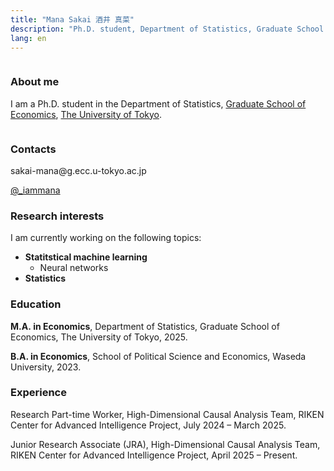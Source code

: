 ```yaml
---
title: "Mana Sakai 酒井 真菜"
description: "Ph.D. student, Department of Statistics, Graduate School of Economics, The University of Tokyo"
lang: en
---
```



:::: {.columns}
::: {.column width="100%"}

### About me

I am a Ph.D. student in the Department of Statistics, [Graduate School of Economics](https://www.e.u-tokyo.ac.jp/index-e.html), [The University of Tokyo](https://www.u-tokyo.ac.jp/en/).

:::
::: {.column width="0%"}

<!-- ![](./images/profile.png){height="200" fig-align="center"} -->

:::
::::

### Contacts

<i class="bi bi-envelope" style="color: var(--icon-color); font-size: 1.3em; vertical-align: middle;"></i>
sakai-mana@g.ecc.u-tokyo.ac.jp

<i class="bi bi-twitter-x" style="color: var(--icon-color); font-size: 1.2em; vertical-align: middle;"></i>
[@_iammana](https://x.com/_iammana)

### Research interests

I am currently working on the following topics:

- **Statitstical machine learning**
    - Neural networks
- **Statistics**

### Education

<i class="bi bi-mortarboard" style="color: var(--icon-color); font-size: 1.3em; vertical-align: middle;"></i>
**M.A. in Economics**, Department of Statistics, Graduate School of Economics, The University of Tokyo, 2025.

<i class="bi bi-mortarboard" style="color: var(--icon-color); font-size: 1.3em; vertical-align: middle;"></i>
**B.A. in Economics**, School of Political Science and Economics, Waseda University, 2023.

### Experience

<i class="bi bi-person" style="color: var(--icon-color); font-size: 1.3em; vertical-align: middle;"></i>
Research Part-time Worker, High-Dimensional Causal Analysis Team, RIKEN Center for Advanced Intelligence Project, July 2024 -- March 2025.

<i class="bi bi-person" style="color: var(--icon-color); font-size: 1.3em; vertical-align: middle;"></i>
Junior Research Associate (JRA), High-Dimensional Causal Analysis Team, RIKEN Center for Advanced Intelligence Project, April 2025 -- Present.